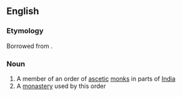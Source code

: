 ==English==

===Etymology===
Borrowed from {{bor|en|hi|अखाड़ा}}.

===Noun===
{{wikipedia}}
{{en-noun}}

# A member of an order of [[ascetic]] [[monk]]s in parts of [[India]]
# A [[monastery]] used by this order